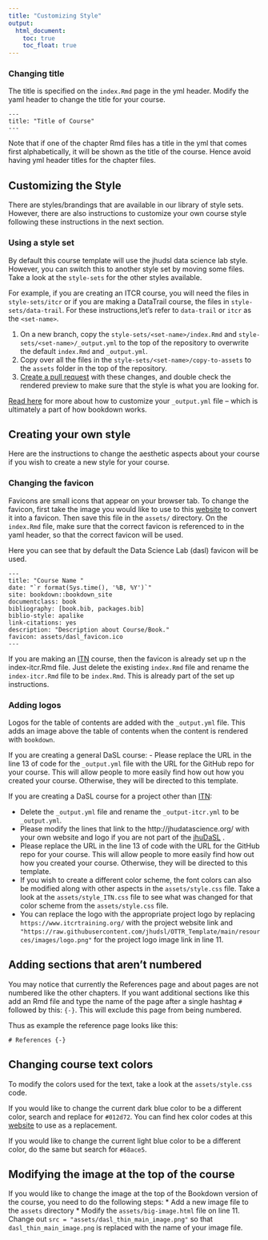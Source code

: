 ```yaml
---
title: "Customizing Style"
output:
  html_document:
    toc: true
    toc_float: true
---
```


### Changing title

The title is specified on the `index.Rmd` page in the yml header. Modify the yaml header to change the title for your course.

```
---
title: "Title of Course"
---
```

Note that if one of the chapter Rmd files has a title in the yml that comes first alphabetically, it will be shown as the title of the course. Hence avoid having yml header titles for the chapter files.

## Customizing the Style

There are styles/brandings that are available in our library of style sets. However, there are also instructions to customize your own course style following these instructions in the next section.

### Using a style set

By default this course template will use the jhudsl data science lab style. However, you can switch this to another style set by moving some files. Take a look at the `style-sets` for the other styles available.

For example, if you are creating an ITCR course, you will need the files in `style-sets/itcr` or if you are making a DataTrail course, the files in `style-sets/data-trail`. For these instructions,let's refer to `data-trail` or `itcr` as the `<set-name>`.

1. On a new branch, copy the `style-sets/<set-name>/index.Rmd` and `style-sets/<set-name>/_output.yml` to the top of the repository to overwrite the default `index.Rmd` and `_output.yml`.
1. Copy over all the files in the `style-sets/<set-name>/copy-to-assets` to the `assets` folder in the top of the repository.
1. [Create a pull request](https://github.com/jhudsl/OTTR_Template/wiki/About-pull-request-review) with these changes, and double check the rendered preview to make sure that the style is what you are looking for.

[Read here](https://bookdown.org/yihui/bookdown/output-formats.html) for more about how to customize your `_output.yml` file -- which is ultimately a part of how bookdown works. 

## Creating your own style

Here are the instructions to change the aesthetic aspects about your course if you wish to create a new style for your course.

### Changing the favicon

Favicons are small icons that appear on your browser tab. To change the favicon, first take the image you would like to use to this [website](https://favicon.io/favicon-converter/) to convert it into a favicon. Then save this file in the `assets/` directory. On the `index.Rmd` file, make sure that the correct favicon is referenced to in the yaml header, so that the correct favicon will be used.

Here you can see that by default the Data Science Lab (dasl) favicon will be used.

```
---
title: "Course Name "
date: "`r format(Sys.time(), '%B, %Y')`"
site: bookdown::bookdown_site
documentclass: book
bibliography: [book.bib, packages.bib]
biblio-style: apalike
link-citations: yes
description: "Description about Course/Book."
favicon: assets/dasl_favicon.ico
---
```
If you are making an [ITN](https://www.itcrtraining.org/) course, then the favicon is already set up n the index-itcr.Rmd file. Just delete the existing `index.Rmd` file and rename the `index-itcr.Rmd` file to be `index.Rmd`. This is already part of the set up instructions.

### Adding logos

Logos for the table of contents are added with the  `_output.yml` file. This adds an image above the table of contents when the content is rendered with `bookdown`.

If you are creating a general DaSL course:
 - Please replace the URL in the line 13 of code for the `_output.yml` file with the URL for the GitHub repo for your course. This will allow people to more easily find how out how you created your course. Otherwise, they will be directed to this template.

If you are creating a DaSL course for a project other than [ITN](https://www.itcrtraining.org/):

 - Delete the `_output.yml` file and rename the `_output-itcr.yml` to be `_output.yml`.  
 - Please modify the lines that link to the http://jhudatascience.org/ with your own website and logo if you are not part of the [jhuDaSL](http://jhudatascience.org/) .
- Please replace the URL in the line 13 of code with the URL for the GitHub repo for your course. This will allow people to more easily find how out how you created your course. Otherwise, they will be directed to this template.
- If you wish to create a different color scheme, the font colors can also be modified along with other aspects in the `assets/style.css` file. Take a look at the `assets/style_ITN.css` file to see what was changed for that color scheme from the `assets/style.css` file.
- You can replace the logo with the appropriate project logo by replacing `https://www.itcrtraining.org/` with the project website link and ` "https://raw.githubusercontent.com/jhudsl/OTTR_Template/main/resources/images/logo.png"` for the project logo image link in line 11.


## Adding sections that aren't numbered
You may notice that currently the References page and about pages are not numbered like the other chapters. If you want additional sections like this add an Rmd file and type the name of the page after a single hashtag `#` followed by this: `{-}`. This will exclude this page from being numbered.

Thus as example the reference page looks like this:

```
# References {-}
```

## Changing course text colors

To modify the colors used for the text, take a look at the `assets/style.css` code.

If you would like to change the current dark blue color to be a different color, search and replace for `#012d72`. You can find hex color codes at this [website](https://htmlcolorcodes.com/color-picker/) to use as a replacement.

If you would like to change the current light blue color to be a different color, do the same but search for `#68ace5`.

## Modifying the image at the top of the course

If you would like to change the image at the top of the Bookdown version of the course, you need to do the following steps:
* Add a new image file to the `assets` directory
* Modify the `assets/big-image.html` file on line 11. Change out `src = "assets/dasl_thin_main_image.png"` so that `dasl_thin_main_image.png` is replaced with the name of your image file.
